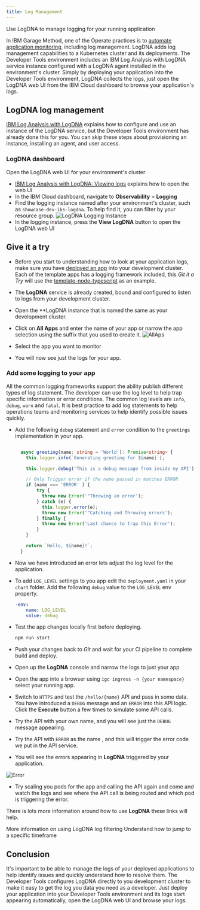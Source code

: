 ```yaml
---
title: Log Management
---
```


<PageDescription>

Use LogDNA to manage logging for your running application

</PageDescription>

In IBM Garage Method, one of the Operate practices is to [automate application monitoring](https://www.ibm.com/garage/method/practices/manage/practice_automated_monitoring/), including log management.
LogDNA adds log management capabilities to a Kubernetes cluster and its deployments.
The Developer Tools environment includes an IBM Log Analysis with LogDNA service instance configured with 
a LogDNA agent installed in the environment's cluster.
Simply by deploying your application into the Developer Tools environment, LogDNA collects the logs, just open 
the LogDNA web UI from the IBM Cloud dashboard to browse your application's logs.

## LogDNA log management

[IBM Log Analysis with LogDNA](https://cloud.ibm.com/docs/services/Log-Analysis-with-LogDNA) explains how to
configure and use an instance of the LogDNA service, but the Developer Tools environment has already done this for you. 
You can skip these steps about provisioning an instance, installing an agent, and user access.

### LogDNA dashboard

Open the LogDNA web UI for your environment's cluster
- [IBM Log Analysis with LogDNA: Viewing logs](https://cloud.ibm.com/docs/services/Log-Analysis-with-LogDNA?topic=LogDNA-view_logs)
explains how to open the web UI
- In the IBM Cloud dashboard, navigate to **Observability** > **Logging**
- Find the logging instance named after your environment's cluster, such as `showcase-dev-iks-logdna`. To help find it, 
you can filter by your resource group.
    ![LogDNA Logging Instance](logdna-logging-instance.png)
- In the logging instance, press the **View LogDNA** button to open the LogDNA web UI

## Give it a try

- Before you start to understanding how to look at your application logs, make sure you have [deployed an app](/getting-started/deployapp) into your development cluster. Each of the template apps has a logging framework included, this _Git it a Try_ will use the [template-node-typescript](/starterkits/starterkittemplates) as an example.

- The **LogDNA** service is already created, bound and configured to listen to logs from your development cluster.
- Open the **LogDNA instance that is named the same as your development cluster.
- Click on **All Apps** and enter the name of your app or narrow the app selection using the suffix that you used to create it.
![AllAps](allapps.png)
- Select the app you want to monitor

- You will now see just the logs for your app.

### Add some logging to your app

All the common logging frameworks support the ability publish different types of log statement. The developer can use the log level to help trap specific information or error conditions. The common log levels are  `info`, `debug`, `warn` and `fatal`. It is best practice to add log statements to help operations teams and monitoring services to help identify possible issues quickly.

- Add the following `debug` statement and `error` condition to the `greetings` implementation in your app.

    ```typescript src=/src/services/hello-world.service

      async greeting(name: string = 'World'): Promise<string> {
        this.logger.info(`Generating greeting for ${name}`);

        this.logger.debug('This is a debug message from inside my API');

        // Only Trigger error if the name passed in matches ERROR
        if (name === 'ERROR' ) {
            try {
              throw new Error('"Throwing an error');
            } catch (e) {
              this.logger.error(e);
              throw new Error('"Catching and Throwing errors');
            } finally {
              throw new Error('Last chance to trap this Error');
            }
        }

        return `Hello, ${name}!`;
      }

    ```

- Now we have introduced an error lets adjust the log level for the application.

- To add `LOG_LEVEL` settings to you app edit the `deployment.yaml` in your `chart` folder. Add the following `debug` value to the `LOG_LEVEL` env property.

    ```yaml src=/chart/template-node-typescript/templates/deployment.yaml
    -env:
        name: LOG_LEVEL
        value: debug
    ```

- Test the app changes locally first before deploying.
    ```bash
    npm run start
    ```
- Push your changes back to *Git* and wait for your CI pipeline to complete build and deploy.

- Open up the **LogDNA** console and narrow the logs to just your app

- Open the app into a browser using `igc ingress -n {your namespace}` select your running app.
- Switch to `HTTPS` and test the `/hello/{name}` API and pass in some data. You have introduced a `DEBUG` message and an `ERROR` into this API logic. Click the **Execute** button a few times to simulate some API calls.
- Try the API with your own name, and you will see just the `DEBUG` message appearing.
- Try the API with `ERROR` as the name , and this will trigger the error code we put in the API service.

- You will see the errors appearing in **LogDNA** triggered by your application.

![Error](/errorcondition.png)

- Try scaling you pods for the app and calling the API again and come and watch the logs and see where the API call is being routed and which pod is triggering the error.

There is lots more information around how to use **LogDNA** these links will help.

<AnchorLinks>
  <AnchorLink to="https://docs.logdna.com/docs/filters">More information on using LogDNA log filtering</AnchorLink>
  <AnchorLink to="https://docs.logdna.com/docs/time">Understand how to jump to a specific timeframe</AnchorLink>
</AnchorLinks>

## Conclusion

It's important to be able to manage the logs of your deployed applications to help identify issues and quickly understand how to resolve them. The Developer Tools configures LogDNA directly to you development cluster to make it easy to get the log you data you need as a developer. Just deploy your application into your Developer Tools environment and its logs start appearing automatically, open the LogDNA web UI and browse your logs.
